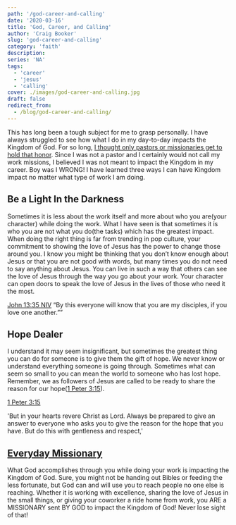 ```yaml
---
path: '/god-career-and-calling'
date: '2020-03-16'
title: 'God, Career, and Calling'
author: 'Craig Booker'
slug: 'god-career-and-calling'
category: 'faith'
description:
series: 'NA'
tags:
  - 'career'
  - 'jesus'
  - 'calling'
cover: ./images/god-career-and-calling.jpg
draft: false
redirect_from:
  - /blog/god-career-and-calling/
---
```


This has long been a tough subject for me to grasp personally. I have always struggled to see how what I do in my day-to-day impacts the Kingdom of God. For so long, [I thought only pastors or missionaries get to hold that honor](https://www.craigbooker.com/where-do-missionaries-come-from/). Since I was not a pastor and I certainly would not call my work missions, I believed I was not meant to impact the Kingdom in my career. Boy was I WRONG! I have learned three ways I can have Kingdom impact no matter what type of work I am doing.

## Be a Light In the Darkness

Sometimes it is less about the work itself and more about who you are(your character) while doing the work. What I have seen is that sometimes it is who you are not what you do(the tasks) which has the greatest impact. When doing the right thing is far from trending in pop culture, your commitment to showing the love of Jesus has the power to change those around you. I know you might be thinking that you don’t know enough about Jesus or that you are not good with words, but many times you do not need to say anything about Jesus. You can live in such a way that others can see the love of Jesus through the way you go about your work. Your character can open doors to speak the love of Jesus in the lives of those who need it the most.

[‭‭John‬ ‭13:35‬ ‭NIV‬‬](https://www.bible.com/bible/111/jhn.13.35.niv)
“By this everyone will know that you are my disciples, if you love one another.””

## Hope Dealer

I understand it may seem insignificant, but sometimes the greatest thing you can do for someone is to give them the gift of hope. We never know or understand everything someone is going through. Sometimes what can seem so small to you can mean the world to someone who has lost hope. Remember, we as followers of Jesus are called to be ready to share the reason for our hope([1 Peter 3:15](https://my.bible.com/bible/111/1PE.3.15)).

[1 Peter 3:15](https://my.bible.com/bible/111/1PE.3.15)

'But in your hearts revere Christ as Lord. Always be prepared to give an answer to everyone who asks you to give the reason for the hope that you have. But do this with gentleness and respect,'

## [Everyday Missionary](https://www.craigbooker.com/blog/3-misconceptions-of-missionaries/)

What God accomplishes through you while doing your work is impacting the Kingdom of God. Sure, you might not be handing out Bibles or feeding the less fortunate, but God can and will use you to reach people no one else is reaching. Whether it is working with excellence, sharing the love of Jesus in the small things, or giving your coworker a ride home from work, you ARE a MISSIONARY sent BY GOD to impact the Kingdom of God! Never lose sight of that!
